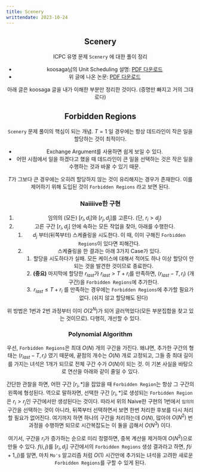 ```yaml
---
title: Scenery
writtendate: 2023-10-24
---
```


<Header />

## Scenery

ICPC 유명 문제 `Scenery` 에 대한 풀이 정리

- koosaga님의 Unit Scheduling 설명: <a href="/assets/koosaga_scheduling.pdf">PDF 다운로드</a>
- 위 글에 나온 논문: <a href="/assets/doi_0210018.pdf">PDF 다운로드</a>

아래 글은 koosaga 글을 내가 이해한 부분만 정리한 것이다. (증명만 빠지고 거의 그대로다)

## Forbidden Regions

`Scenery` 문제 풀이의 핵심이 되는 개념. $T = 1$ 일 경우에는 항상 데드라인이 작은 일을 할당하는 것이 최적이다.

- Exchange Argument를 사용하면 쉽게 보일 수 있다.
- 어떤 시점에서 일을 하겠다고 했을 때 데드라인이 큰 일을 선택하는 것은 작은 일을 수행하는 것과 바꿀 수 있기 때문.

$T$가 그보다 큰 경우에는 오히려 할당하지 않는 것이 유리해지는 경우가 존재한다. 이를 제어하기 위해 도입된 것이 `Forbidden Regions` 라고 보면 된다.

### Naiiiive한 구현

1. 임의의 (모든) $[r_i, d_i]$와 $[r_j, d_j]$를 고른다. (단, $r_i \gt d_j$)
2. 고른 구간 $[r_i, d_j]$ 안에 속하는 모든 작업을 찾아, 아래를 수행한다.
    1. $d_j$ 부터(뒤쪽부터) 스케쥴링을 시도한다. 이 때, 이미 구해진 `Forbidden Regions`이 있다면 피해간다.
    2. 스케쥴링을 한 결과는 아래 3가지 Case가 있다.
        1. 할당을 시도하다가 실패. 모든 케이스에 대해서 적어도 하나 이상 할당이 안되는 것을 발견한 것이므로 종료한다.
        2. **(중요)** 마지막에 할당한 $r_{last}$가 $r_{last} \gt T + r_i$를 만족하면, $(r_{last} - T, r_i)$ (개구간)을 `Forbidden Regions`에 추가한다.
        3. $r_{last} \le T + r_i$ 를 만족하는 경우에는 `Forbidden Regions`에 추가할 필요가 없다. (쉬지 않고 할당해도 된다)

위 방법은 1번과 2번 과정부터 이미 $O(2^N)$가 되어 글러먹었다(모든 부분집합을 찾고 있는 것이므로). 다행히, 개선할 수 있다.

### Polynomial Algorithm

우선, `Forbidden Regions`은 최대 $O(N)$ 개의 구간을 가진다. 왜냐면, 추가한 구간의 형태는 $(r_{last} - T, r_i)$ 였기 때문에, 끝점의 개수는 $O(N)$ 개로 고정되고, 그들 중 최대 길이를 가지는 녀석은 1개가 되므로 전체 구간 수가 $O(N)$이 되는 것. 이 기본 사실을 바탕으로 연산을 아래와 같이 줄일 수 있다.

간단한 관찰을 하면, 어떤 구간 $[r_i, *]$을 잡았을 때 `Forbidden Region`는 항상 그 구간의 왼쪽에 형성된다. 역으로 말하자면, 선택한 구간 $[r_i, *]$로 생성되는 `Forbidden Region`은 $r_i \gt r_j$인 구간에서만 생성된다는 것이다. 따라서 위의 Naive한 구현의 1번에서 `임의의` 구간을 선택하는 것이 아니라, 뒤쪽부터 선택하면서 보면 한번 처리한 후보를 다시 처리할 필요가 없어진다. 여기까지 하면 하나의 구간을 처리하는데 $O(N)$, 많아야 $O(N^2)$ 번 과정을 수행하면 되므로 시간복잡도는 이 둘을 곱해서 $O(N^3)$ 이다.

여기서, 구간을 $r_i$가 증가하는 순으로 미리 정렬하면, 중복 계산을 제거하여 $O(N^2)$으로 만들 수 있다. $f(i, j)$를 $[r_i, d_j]$ 구간에서의 `Forbidden Regions` 생성 결과라고 하면, $f(i + 1, j)$를 알면, 마치 `Mo's` 알고리즘 처럼 $O(1)$ 시간만에 추가되는 녀석을 고려한 새로운 `Forbidden Regions`를 구할 수 있게 된다.

<Comment />
